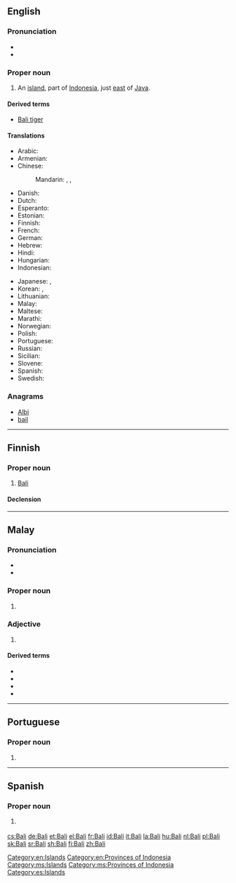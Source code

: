 {{also|bali|bāli}}
==English==
{{wikipedia}}

===Pronunciation===
* {{IPA|/ˈbɑːli/|lang=en}}
* {{rhymes|ɑːli|lang=en}}

===Proper noun===
{{en-proper noun}}

# An [[island]], part of [[Indonesia]], just [[east]] of [[Java]].

====Derived terms====
* [[Bali tiger]]

====Translations====
{{trans-top|name of island}}
* Arabic: {{t|ar|بَالِي|m}}
* Armenian: {{t|hy|Բալի|sc=Armn}}
* Chinese:
*: Mandarin: {{t|cmn|巴厘島|sc=Hani}}, {{t+|cmn|巴厘岛|tr=Bālí dǎo|sc=Hani}}, {{t+|cmn|巴厘|tr=Bālí|sc=Hani}}
* Danish: {{t|da|Bali}}
* Dutch: {{t+|nl|Bali}}
* Esperanto: {{t|eo|Balio}}
* Estonian: {{t+|et|Bali}}
* Finnish: {{t+|fi|Bali}}
* French: {{t+|fr|Bali|m}}
* German: {{t+|de|Bali|n}}
* Hebrew: {{t|he|באלי|tr=Bali}}
* Hindi: {{t|hi|बाली|tr=bālī}}
* Hungarian: {{t+|hu|Bali}}
* Indonesian: {{t+|id|Bali}}
{{trans-mid}}
* Japanese: {{t|ja|バリ島|tr=ばりとう, Bari-tō}}, {{t|ja|バリ|tr=Bari}}
* Korean: {{t|ko|발리 섬|tr=Balli-seom|sc=Hang}}, {{t|ko|발리|tr=Balli|sc=Hang}}
* Lithuanian: {{t|lt|Balis}}
* Malay: {{t|ms|Bali}}
* Maltese: {{t|mt|Bali}}
* Marathi: {{t|mr|बाली|tr=bālī|sc=Deva}}
* Norwegian: {{t|no|Bali}}
* Polish: {{t|pl|Bali}}
* Portuguese: {{t|pt|Báli|f}}
* Russian: {{t|ru|Ба́ли|m}}
* Sicilian: {{t|scn|Bali}}
* Slovene: {{t|sl|Bali}}
* Spanish: {{t|es|Bali|m}}
* Swedish: {{t|sv|Bali}}
{{trans-bottom}}

===Anagrams===
* [[Albi#English|Albi]]
* [[bail#English|bail]]

[[Category:en:Islands]]
[[Category:en:Provinces of Indonesia]]

----

==Finnish==

===Proper noun===
{{fi-proper noun}}

# [[Bali#English|Bali]] {{gloss|island}}

====Declension====
{{fi-decl-risti|Bal|||a|nopl=1}}

----

==Malay==
{{wikipedia|lang=ms}}

===Pronunciation===
* {{IPA|/bali/|lang=ms}}
* {{rhymes|ali|li|i|lang=ms}}

===Proper noun===
{{head|ms|proper noun}}

# {{l|en|Bali}} {{qualifier|name of island}}

===Adjective===
{{head|ms|adjective}}

# {{l|en|Balinese}} {{qualifier|of, or relating to Bali, or its inhabitants, language}}

====Derived terms====
* {{l|ms|bahasa Bali}}
* {{l|ms|harimau Bali}}
* {{l|ms|kucing Bali}}
* {{l|ms|orang Bali}}

[[Category:ms:Islands]]
[[Category:ms:Provinces of Indonesia]]

----

==Portuguese==

===Proper noun===
{{pt-proper noun|f}}

# {{alternative spelling of|Báli|lang=pt}}

----

==Spanish==
{{wikipedia|lang=es}}

===Proper noun===
{{es-proper noun}}

# {{l|en|Bali}} {{gloss|island}}

[[Category:es:Islands]]

[[cs:Bali]]
[[de:Bali]]
[[et:Bali]]
[[el:Bali]]
[[fr:Bali]]
[[id:Bali]]
[[it:Bali]]
[[la:Bali]]
[[hu:Bali]]
[[nl:Bali]]
[[pl:Bali]]
[[sk:Bali]]
[[sr:Bali]]
[[sh:Bali]]
[[fi:Bali]]
[[zh:Bali]]